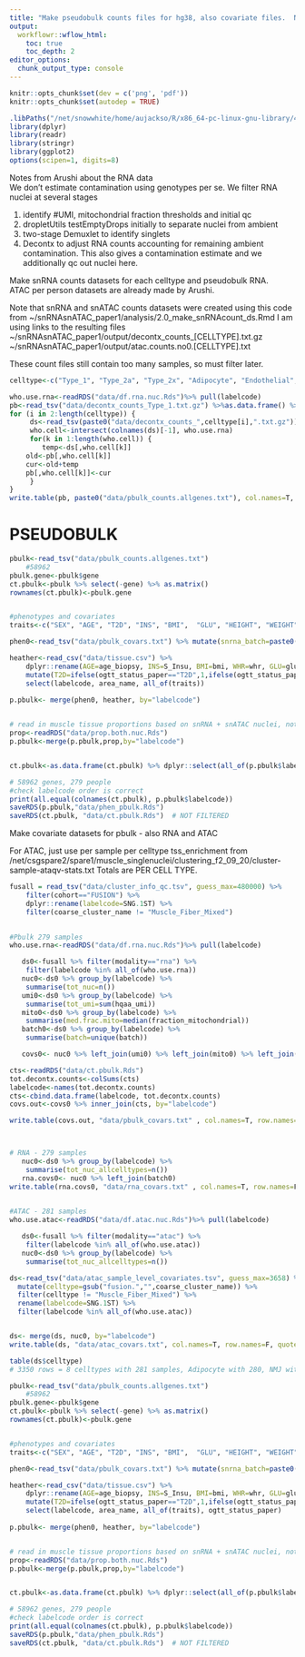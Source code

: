 ```yaml
---
title: "Make pseudobulk counts files for hg38, also covariate files.  Note pbulk filtering to 5 counts in 25% of samples is done in 4.0_make_bulk_dataset_hg38.Rmd"
output:
  workflowr::wflow_html:
    toc: true
    toc_depth: 2
editor_options:
  chunk_output_type: console
---
```


```r
knitr::opts_chunk$set(dev = c('png', 'pdf'))
knitr::opts_chunk$set(autodep = TRUE)
```

```r
.libPaths("/net/snowwhite/home/aujackso/R/x86_64-pc-linux-gnu-library/4.0");
library(dplyr)
library(readr)
library(stringr)
library(ggplot2)
options(scipen=1, digits=8)

```
Notes from Arushi about the RNA data  
We don't estimate contamination using genotypes per se. We filter RNA nuclei at several stages  

1. identify #UMI, mitochondrial fraction thresholds and initial qc
2. dropletUtils testEmptyDrops initially to separate nuclei from ambient
3. two-stage Demuxlet to identify singlets
4. Decontx to adjust RNA counts accounting for remaining ambient contamination. This also gives a contamination estimate and we additionally qc out nuclei here.  

 
Make snRNA counts datasets for each celltype and pseudobulk RNA.  
ATAC per person datasets are already made by Arushi.  


Note that snRNA and snATAC counts datasets were created using this code from ~/snRNAsnATAC_paper1/analysis/2.0_make_snRNAcount_ds.Rmd 
I am using links to the resulting files 
~/snRNAsnATAC_paper1/output/decontx_counts_[CELLTYPE].txt.gz
~/snRNAsnATAC_paper1/output/atac.counts.no0.[CELLTYPE].txt

These count files still contain too many samples, so must filter later.


```r
celltype<-c("Type_1", "Type_2a", "Type_2x", "Adipocyte", "Endothelial", "Macrophage", "Mesenchymal_Stem_Cell", "Neuromuscular_junction", "Neuronal", "Satellite_Cell", "Smooth_Muscle", "T_cell")

who.use.rna<-readRDS("data/df.rna.nuc.Rds")%>% pull(labelcode) 
pb<-read_tsv("data/decontx_counts_Type_1.txt.gz") %>%as.data.frame() %>% select(gene, all_of(who.use.rna))
for (i in 2:length(celltype)) {
     ds<-read_tsv(paste0("data/decontx_counts_",celltype[i],".txt.gz"))
     who.cell<-intersect(colnames(ds)[-1], who.use.rna)
     for(k in 1:length(who.cell)) {
        temp<-ds[,who.cell[k]]
	old<-pb[,who.cell[k]]
	cur<-old+temp
	pb[,who.cell[k]]<-cur
     }
}
write.table(pb, paste0("data/pbulk_counts.allgenes.txt"), col.names=T, row.names=F, quote=F, sep="\t")

```


###################################################################
#  PSEUDOBULK  
```r
pbulk<-read_tsv("data/pbulk_counts.allgenes.txt") 
	#58962
pbulk.gene<-pbulk$gene
ct.pbulk<-pbulk %>% select(-gene) %>% as.matrix()
rownames(ct.pbulk)<-pbulk.gene


#phenotypes and covariates
traits<-c("SEX", "AGE", "T2D", "INS", "BMI",  "GLU", "HEIGHT", "WEIGHT", "WAIST", "WHR", "HIP", "S_ALAT", "S_hs_CRP", "fS_Kol", "fS_Kol_HDL", "fS_Kol_LDL_c", "fS_Trigly", "GL0", "GL30", "GL60", "GL120", "S_LipoA1", "S_LipoB", "fS_C_pept", "fS_Krea", "S_GT", "S_Uraat", "fS_C_pept_30", "S_Insu_30", "B_GHb_A1C", "glu_2h_biopsy", "daily_energy_expenditure", "total_daily_physical_activity", "moderate_physical_activity", "strenuous_physical_activity",  "p_insu", "p_insu_30", "p_insu_60", "p_insu_120", "RFM", "sbp", "dbp", "ApoB_A1_ratio", "Ins_AUC_0to30", "Glu_AUC_0to30", "InsSec30", "InsGenIn", "DIo", "CpepGenIn", "HOMA", "matsuda_4pt", "matsuda_3pt", "LTPA_duration_all", "LTPA_duration_cond", "LTPA_duration_noncond", "LTPA_energy_all", "LTPA_energy_cond", "LTPA_energy_noncond", "LTPA_energy_light", "LTPA_energy_moderate", "LTPA_energy_modvig", "LTPA_energy_vigorous", "sleep_biopsy", "totalcw", "sleep_24h")      

phen0<-read_tsv("data/pbulk_covars.txt") %>% mutate(snrna_batch=paste0("B",batch)) %>% select(-batch) 

heather<-read_csv("data/tissue.csv") %>% 
	dplyr::rename(AGE=age_biopsy, INS=S_Insu, BMI=bmi, WHR=whr, GLU=glu_fast_biopsy) %>% 
	mutate(T2D=ifelse(ogtt_status_paper=="T2D",1,ifelse(ogtt_status_paper=="NGT",0,NA))) %>% 
	select(labelcode, area_name, all_of(traits))
	
p.pbulk<- merge(phen0, heather, by="labelcode")


# read in muscle tissue proportions based on snRNA + snATAC nuclei, not including muscle fiber mixed
prop<-readRDS("data/prop.both.nuc.Rds")  
p.pbulk<-merge(p.pbulk,prop,by="labelcode")


ct.pbulk<-as.data.frame(ct.pbulk) %>% dplyr::select(all_of(p.pbulk$labelcode)) %>% as.matrix()

# 58962 genes, 279 people
#check labelcode order is correct
print(all.equal(colnames(ct.pbulk), p.pbulk$labelcode))
saveRDS(p.pbulk,"data/phen_pbulk.Rds")
saveRDS(ct.pbulk, "data/ct.pbulk.Rds")  # NOT FILTERED
```


Make covariate datasets for pbulk - also RNA and ATAC

For ATAC, just use per sample per celltype tss_enrichment from /net/csgspare2/spare1/muscle_singlenuclei/clustering_f2_09_20/cluster-sample-ataqv-stats.txt  Totals are PER CELL TYPE.  

```r

fusall = read_tsv("data/cluster_info_qc.tsv", guess_max=480000) %>% 
	filter(cohort=="FUSION") %>%
	dplyr::rename(labelcode=SNG.1ST) %>%
	filter(coarse_cluster_name != "Muscle_Fiber_Mixed")
	

#Pbulk 279 samples
who.use.rna<-readRDS("data/df.rna.nuc.Rds")%>% pull(labelcode) 

   ds0<-fusall %>% filter(modality=="rna") %>% 
   	filter(labelcode %in% all_of(who.use.rna)) 
   nuc0<-ds0 %>% group_by(labelcode) %>% 
	summarise(tot_nuc=n()) 
   umi0<-ds0 %>% group_by(labelcode) %>% 
	summarise(tot_umi=sum(hqaa_umi))
   mito0<-ds0 %>% group_by(labelcode) %>% 
	summarise(med.frac.mito=median(fraction_mitochondrial))
   batch0<-ds0 %>% group_by(labelcode) %>% 
	summarise(batch=unique(batch))

   covs0<- nuc0 %>% left_join(umi0) %>% left_join(mito0) %>% left_join(batch0)  %>% mutate(celltype="pbulk")

cts<-readRDS("data/ct.pbulk.Rds") 
tot.decontx.counts<-colSums(cts)
labelcode<-names(tot.decontx.counts)
cts<-cbind.data.frame(labelcode, tot.decontx.counts)	
covs.out<-covs0 %>% inner_join(cts, by="labelcode")

write.table(covs.out, "data/pbulk_covars.txt" , col.names=T, row.names=F, quote=F, sep="\t")



# RNA - 279 samples
   nuc0<-ds0 %>% group_by(labelcode) %>% 
	summarise(tot_nuc_allcelltypes=n()) 
   rna.covs0<- nuc0 %>% left_join(batch0)
write.table(rna.covs0, "data/rna_covars.txt" , col.names=T, row.names=F, quote=F, sep="\t")

  
#ATAC - 281 samples
who.use.atac<-readRDS("data/df.atac.nuc.Rds")%>% pull(labelcode) 

   ds0<-fusall %>% filter(modality=="atac") %>% 
   	filter(labelcode %in% all_of(who.use.atac)) 
   nuc0<-ds0 %>% group_by(labelcode) %>% 
	summarise(tot_nuc_allcelltypes=n()) 

ds<-read_tsv("data/atac_sample_level_covariates.tsv", guess_max=3658) %>% 
  mutate(celltype=gsub("fusion.","",coarse_cluster_name)) %>%
  filter(celltype != "Muscle_Fiber_Mixed") %>% 
  rename(labelcode=SNG.1ST) %>% 
  filter(labelcode %in% all_of(who.use.atac)) 


ds<- merge(ds, nuc0, by="labelcode")
write.table(ds, "data/atac_covars.txt", col.names=T, row.names=F, quote=F, sep="\t")

table(ds$celltype)
# 3350 rows = 8 celltypes with 281 samples, Adipocyte with 280, NMJ with 278, Satellite with 276, Macrophage with 268

```

```r
pbulk<-read_tsv("data/pbulk_counts.allgenes.txt") 
	#58962
pbulk.gene<-pbulk$gene
ct.pbulk<-pbulk %>% select(-gene) %>% as.matrix()
rownames(ct.pbulk)<-pbulk.gene


#phenotypes and covariates
traits<-c("SEX", "AGE", "T2D", "INS", "BMI",  "GLU", "HEIGHT", "WEIGHT", "WAIST", "WHR", "HIP", "S_ALAT", "S_hs_CRP", "fS_Kol", "fS_Kol_HDL", "fS_Kol_LDL_c", "fS_Trigly", "GL0", "GL30", "GL60", "GL120", "S_LipoA1", "S_LipoB", "fS_C_pept", "fS_Krea", "S_GT", "S_Uraat", "fS_C_pept_30", "S_Insu_30", "B_GHb_A1C", "glu_2h_biopsy", "daily_energy_expenditure", "total_daily_physical_activity", "moderate_physical_activity", "strenuous_physical_activity",  "p_insu", "p_insu_30", "p_insu_60", "p_insu_120", "RFM", "sbp", "dbp", "ApoB_A1_ratio", "Ins_AUC_0to30", "Glu_AUC_0to30", "InsSec30", "InsGenIn", "DIo", "CpepGenIn", "HOMA", "matsuda_4pt", "matsuda_3pt", "LTPA_duration_all", "LTPA_duration_cond", "LTPA_duration_noncond", "LTPA_energy_all", "LTPA_energy_cond", "LTPA_energy_noncond", "LTPA_energy_light", "LTPA_energy_moderate", "LTPA_energy_modvig", "LTPA_energy_vigorous", "sleep_biopsy", "totalcw", "sleep_24h")      

phen0<-read_tsv("data/pbulk_covars.txt") %>% mutate(snrna_batch=paste0("B",batch)) %>% select(-batch) 

heather<-read_csv("data/tissue.csv") %>% 
	dplyr::rename(AGE=age_biopsy, INS=S_Insu, BMI=bmi, WHR=whr, GLU=glu_fast_biopsy) %>% 
	mutate(T2D=ifelse(ogtt_status_paper=="T2D",1,ifelse(ogtt_status_paper=="NGT",0,NA))) %>% 
	select(labelcode, area_name, all_of(traits), ogtt_status_paper)
	
p.pbulk<- merge(phen0, heather, by="labelcode")


# read in muscle tissue proportions based on snRNA + snATAC nuclei, not including muscle fiber mixed
prop<-readRDS("data/prop.both.nuc.Rds")  
p.pbulk<-merge(p.pbulk,prop,by="labelcode")


ct.pbulk<-as.data.frame(ct.pbulk) %>% dplyr::select(all_of(p.pbulk$labelcode)) %>% as.matrix()

# 58962 genes, 279 people
#check labelcode order is correct
print(all.equal(colnames(ct.pbulk), p.pbulk$labelcode))
saveRDS(p.pbulk,"data/phen_pbulk.Rds")
saveRDS(ct.pbulk, "data/ct.pbulk.Rds")  # NOT FILTERED
```




